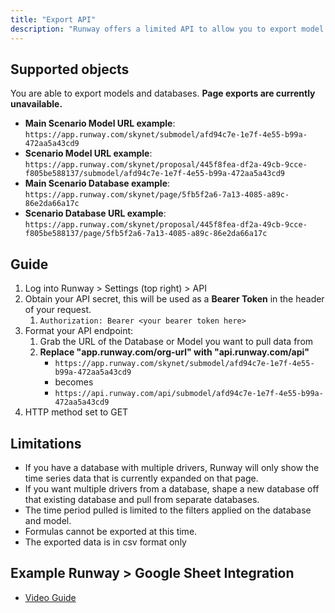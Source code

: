```yaml
---
title: "Export API"
description: "Runway offers a limited API to allow you to export model and database views programmatically."
---
```


## Supported objects

You are able to export models and databases. **Page exports are currently unavailable.**

- **Main Scenario Model URL example**: `https://app.runway.com/skynet/submodel/afd94c7e-1e7f-4e55-b99a-472aa5a43cd9`
- **Scenario Model URL example**: `https://app.runway.com/skynet/proposal/445f8fea-df2a-49cb-9cce-f805be588137/submodel/afd94c7e-1e7f-4e55-b99a-472aa5a43cd9`
- **Main Scenario Database example**: `https://app.runway.com/skynet/page/5fb5f2a6-7a13-4085-a89c-86e2da66a17c`
- **Scenario Database URL example**: `https://app.runway.com/skynet/proposal/445f8fea-df2a-49cb-9cce-f805be588137/page/5fb5f2a6-7a13-4085-a89c-86e2da66a17c`

## Guide

1. Log into Runway \> Settings (top right) \> API
2. Obtain your API secret, this will be used as a **Bearer Token** in the header of your request.
   1. `Authorization: Bearer <your bearer token here>`
3. Format your API endpoint:
   1. Grab the URL of the Database or Model you want to pull data from
   2. **Replace "app.runway.com/org-url" with "api.runway.com/api"**
      - `https://app.runway.com/skynet/submodel/afd94c7e-1e7f-4e55-b99a-472aa5a43cd9`
      - becomes
      - `https://api.runway.com/api/submodel/afd94c7e-1e7f-4e55-b99a-472aa5a43cd9`
4. HTTP method set to GET

## Limitations

- If you have a database with multiple drivers, Runway will only show the time series data that is currently expanded on that page.
- If you want multiple drivers from a database, shape a new database off that existing database and pull from separate databases.
- The time period pulled is limited to the filters applied on the database and model.
- Formulas cannot be exported at this time.
- The exported data is in csv format only

## Example Runway \> Google Sheet Integration

- [Video Guide](https://www.loom.com/share/57c29a5412c5479da7e34242526cf548)